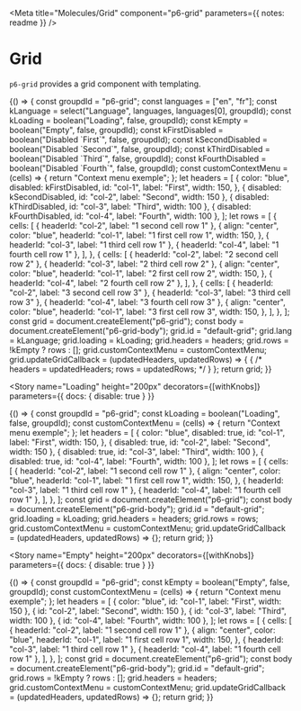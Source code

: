 
<Meta
  title="Molecules/Grid"
  component="p6-grid"
  parameters={{ notes: readme }}
/>

# Grid

`p6-grid` provides a grid component with templating.

<Preview>
  <Story name="Default" height="300px" decorators={[withKnobs]}>
    {() => {
      const groupdId = "p6-grid";
      const languages = ["en", "fr"];
      const kLanguage = select("Language", languages, languages[0], groupdId);
      const kLoading = boolean("Loading", false, groupdId);
      const kEmpty = boolean("Empty", false, groupdId);
      const kFirstDisabled = boolean("Disabled `First`", false, groupdId);
      const kSecondDisabled = boolean("Disabled `Second`", false, groupdId);
      const kThirdDisabled = boolean("Disabled `Third`", false, groupdId);
      const kFourthDisabled = boolean("Disabled `Fourth`", false, groupdId);
      const customContextMenu = (cells) => {
        return "Context menu exemple";
      };
      let headers = [
        {
          color: "blue",
          disabled: kFirstDisabled,
          id: "col-1",
          label: "First",
          width: 150,
        },
        { disabled: kSecondDisabled, id: "col-2", label: "Second", width: 150 },
        { disabled: kThirdDisabled, id: "col-3", label: "Third", width: 100 },
        { disabled: kFourthDisabled, id: "col-4", label: "Fourth", width: 100 },
      ];
      let rows = [
        {
          cells: [
            { headerId: "col-2", label: "1 second cell row 1" },
            {
              align: "center",
              color: "blue",
              headerId: "col-1",
              label: "1 first cell row 1",
              width: 150,
            },
            { headerId: "col-3", label: "1 third cell row 1" },
            { headerId: "col-4", label: "1 fourth cell row 1" },
          ],
        },
        {
          cells: [
            { headerId: "col-2", label: "2 second cell row 2" },
            { headerId: "col-3", label: "2 third cell row 2" },
            {
              align: "center",
              color: "blue",
              headerId: "col-1",
              label: "2 first cell row 2",
              width: 150,
            },
            { headerId: "col-4", label: "2 fourth cell row 2" },
          ],
        },
        {
          cells: [
            { headerId: "col-2", label: "3 second cell row 3" },
            { headerId: "col-3", label: "3 third cell row 3" },
            { headerId: "col-4", label: "3 fourth cell row 3" },
            {
              align: "center",
              color: "blue",
              headerId: "col-1",
              label: "3 first cell row 3",
              width: 150,
            },
          ],
        },
      ];
      const grid = document.createElement("p6-grid");
      const body = document.createElement("p6-grid-body");
      grid.id = "default-grid";
      grid.lang = kLanguage;
      grid.loading = kLoading;
      grid.headers = headers;
      grid.rows = !kEmpty ? rows : [];
      grid.customContextMenu = customContextMenu;
      grid.updateGridCallback = (updatedHeaders, updatedRows) => {
        {
          /* headers = updatedHeaders;
        rows = updatedRows; */
        }
      };
      return grid;
    }}
  </Story>
</Preview>

<Story
  name="Loading"
  height="200px"
  decorators={[withKnobs]}
  parameters={{ docs: { disable: true } }}
>
  {() => {
    const groupdId = "p6-grid";
    const kLoading = boolean("Loading", false, groupdId);
    const customContextMenu = (cells) => {
      return "Context menu exemple";
    };
    let headers = [
      {
        color: "blue",
        disabled: true,
        id: "col-1",
        label: "First",
        width: 150,
      },
      { disabled: true, id: "col-2", label: "Second", width: 150 },
      { disabled: true, id: "col-3", label: "Third", width: 100 },
      { disabled: true, id: "col-4", label: "Fourth", width: 100 },
    ];
    let rows = [
      {
        cells: [
          { headerId: "col-2", label: "1 second cell row 1" },
          {
            align: "center",
            color: "blue",
            headerId: "col-1",
            label: "1 first cell row 1",
            width: 150,
          },
          { headerId: "col-3", label: "1 third cell row 1" },
          { headerId: "col-4", label: "1 fourth cell row 1" },
        ],
      },
    ];
    const grid = document.createElement("p6-grid");
    const body = document.createElement("p6-grid-body");
    grid.id = "default-grid";
    grid.loading = kLoading;
    grid.headers = headers;
    grid.rows = rows;
    grid.customContextMenu = customContextMenu;
    grid.updateGridCallback = (updatedHeaders, updatedRows) => {};
    return grid;
  }}
</Story>

<Story
  name="Empty"
  height="200px"
  decorators={[withKnobs]}
  parameters={{ docs: { disable: true } }}
>
  {() => {
    const groupdId = "p6-grid";
    const kEmpty = boolean("Empty", false, groupdId);
    const customContextMenu = (cells) => {
      return "Context menu exemple";
    };
    let headers = [
      { color: "blue", id: "col-1", label: "First", width: 150 },
      { id: "col-2", label: "Second", width: 150 },
      { id: "col-3", label: "Third", width: 100 },
      { id: "col-4", label: "Fourth", width: 100 },
    ];
    let rows = [
      {
        cells: [
          { headerId: "col-2", label: "1 second cell row 1" },
          {
            align: "center",
            color: "blue",
            headerId: "col-1",
            label: "1 first cell row 1",
            width: 150,
          },
          { headerId: "col-3", label: "1 third cell row 1" },
          { headerId: "col-4", label: "1 fourth cell row 1" },
        ],
      },
    ];
    const grid = document.createElement("p6-grid");
    const body = document.createElement("p6-grid-body");
    grid.id = "default-grid";
    grid.rows = !kEmpty ? rows : [];
    grid.headers = headers;
    grid.customContextMenu = customContextMenu;
    grid.updateGridCallback = (updatedHeaders, updatedRows) => {};
    return grid;
  }}
</Story>
